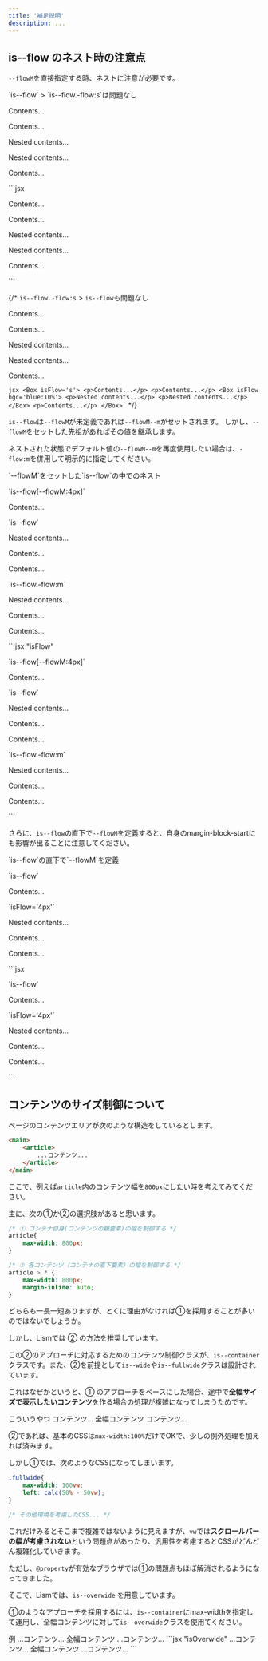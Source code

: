 ```yaml
---
title: '補足説明'
description: ...
---
```




## is--flow のネスト時の注意点

`--flowM`を直接指定する時、ネストに注意が必要です。

<Preview>
	<PreviewTitle>`is--flow` > `is--flow.-flow:s`は問題なし</PreviewTitle>
	<PreviewArea p='30' isFlow={false}>
		<Box isFlow>
			<p>Contents...</p>
			<p>Contents...</p>
			<Box isFlow='s' bgc='green:10%'>
				<p>Nested contents...</p>
				<p>Nested contents...</p>
			</Box>
			<p>Contents...</p>
		</Box>
	</PreviewArea>
	<PreviewCode>
	```jsx
	<Box isFlow>
		<p>Contents...</p>
		<p>Contents...</p>
		<Box isFlow='s' bgc='green:10%'>
			<p>Nested contents...</p>
			<p>Nested contents...</p>
		</Box>
		<p>Contents...</p>
	</Box>
	```
	</PreviewCode>
</Preview>

{/* <Preview>
	<PreviewTitle>`is--flow.-flow:s` > `is--flow`も問題なし</PreviewTitle>
	<PreviewArea p='30' isFlow={false}>
		<Box isFlow='s'>
			<p>Contents...</p>
			<p>Contents...</p>
			<Box isFlow bgc='blue:10%'>
				<p>Nested contents...</p>
				<p>Nested contents...</p>
			</Box>
			<p>Contents...</p>
		</Box>
	</PreviewArea>
	<PreviewCode>
	```jsx
	<Box isFlow='s'>
		<p>Contents...</p>
		<p>Contents...</p>
		<Box isFlow bgc='blue:10%'>
			<p>Nested contents...</p>
			<p>Nested contents...</p>
		</Box>
		<p>Contents...</p>
	</Box>
	```
	</PreviewCode>
</Preview> */}


`is--flow`は`--flowM`が未定義であれば`--flowM--m`がセットされます。
しかし、`--flowM`をセットした先祖があればその値を継承します。

ネストされた状態でデフォルト値の`--flowM--m`を再度使用したい場合は、`-flow:m`を併用して明示的に指定してください。

<Preview>
	<PreviewTitle>`--flowM`をセットした`is--flow`の中でのネスト</PreviewTitle>
	<PreviewArea p='30' isFlow={false}>
		<Box isFlow='4px'>
			<p>`is--flow[--flowM:4px]`</p>
			<p>Contents...</p>
			<Box isFlow bgc='red:10%'>
				<p>`is--flow`</p>
				<p>Nested contents...</p>
			</Box>
			<p>Contents...</p>
			<p>Contents...</p>
			<Box isFlow='m' bgc='green:10%'>
				<p>`is--flow.-flow:m`</p>
				<p>Nested contents...</p>
			</Box>
			<p>Contents...</p>
			<p>Contents...</p>
		</Box>
	</PreviewArea>
	<PreviewCode>
	```jsx "isFlow"
	<Box isFlow='4px'>
		<p>`is--flow[--flowM:4px]`</p>
		<p>Contents...</p>
		<Box isFlow bgc='red:10%'>
			<p>`is--flow`</p>
			<p>Nested contents...</p>
		</Box>
		<p>Contents...</p>
		<p>Contents...</p>
		<Box isFlow='m' bgc='green:10%'>
			<p>`is--flow.-flow:m`</p>
			<p>Nested contents...</p>
		</Box>
		<p>Contents...</p>
		<p>Contents...</p>
	</Box>
	```
	</PreviewCode>
</Preview>

さらに、`is--flow`の直下で`--flowM`を定義すると、自身のmargin-block-startにも影響が出ることに注意してください。

<Preview>
	<PreviewTitle>`is--flow`の直下で`--flowM`を定義</PreviewTitle>
	<PreviewArea p='30' isFlow={false}>
		<Box isFlow>
			<p>`is--flow`</p>
			<p>Contents...</p>
			<Box isFlow='4px' bgc='red:10%'>
				<p>`isFlow='4px'`</p>
				<p>Nested contents...</p>
			</Box>
			<p>Contents...</p>
			<p>Contents...</p>
		</Box>
	</PreviewArea>
	<PreviewCode>
	```jsx
	<Box isFlow>
		<p>`is--flow`</p>
		<p>Contents...</p>
		<Box isFlow='4px' bgc='red:10%'>
			<p>`isFlow='4px'`</p>
			<p>Nested contents...</p>
		</Box>
		<p>Contents...</p>
		<p>Contents...</p>
	</Box>
	```
	</PreviewCode>
</Preview>



## コンテンツのサイズ制御について

ページのコンテンツエリアが次のような構造をしているとします。

```html {3}
<main>
	<article>
		...コンテンツ...
	</article>
</main>
```

ここで、例えば`article`内のコンテンツ幅を`800px`にしたい時を考えてみてください。

主に、次の①か②の選択肢があると思います。

```css
/* ① コンテナ自身(コンテンツの親要素)の幅を制御する */
article{
	max-width: 800px;
}

/* ② 各コンテンツ（コンテナの直下要素）の幅を制御する */
article > * {
	max-width: 800px;
	margin-inline: auto;
}
```

どちらも一長一短ありますが、とくに理由がなければ①を採用することが多いのではないでしょうか。

<Callout type="point">
しかし、Lismでは ② の方法を推奨しています。  
</Callout>

この②のアプローチに対応するためのコンテンツ制御クラスが、`is--container`クラスです。また、②を前提として`is--wide`や`is--fullwide`クラスは設計されています。

これはなぜかというと、① のアプローチをベースにした場合、途中で**全幅サイズで表示したいコンテンツ**を作る場合の処理が複雑になってしまうためです。

<Preview>
<PreviewTitle>こういうやつ</PreviewTitle>
<PreviewArea>
	<Container size='30rem' hasGutter py='40' bd='u:guide' bdc='blue'>
		<Box bd='u:guide' py='10'>コンテンツ...</Box>
		<Box isFullwide hasGutter bgc='gray:20%' py='20'>全幅コンテンツ</Box>
		<Box bd='u:guide' py='10'>コンテンツ...</Box>
	</Container>
</PreviewArea>
</Preview>

②であれば、基本のCSSは`max-width:100%`だけでOKで、少しの例外処理を加えれば済みます。

しかし①では、次のようなCSSになってしまいます。

```css
.fullwide{
	max-width: 100vw;
	left: calc(50% - 50vw);
}

/* その他環境を考慮したCSS... */
```

これだけみるとそこまで複雑ではないように見えますが、`vw`では**スクロールバーの幅が考慮されない**という問題点があったり、汎用性を考慮するとCSSがどんどん複雑化していきます。

ただし、`@property`が有効なブラウザでは①の問題点もほぼ解消されるようになってきました。

そこで、Lismでは、`is--overwide` を用意しています。

①のようなアプローチを採用するには、`is--container`にmax-widthを指定して運用し、全幅コンテンツに対して`is--overwide`クラスを使用てください。

<Preview>
<PreviewTitle>例</PreviewTitle>
<PreviewArea>
<Box hasGutter>
	<Container maxW='30rem' py='40' bd='u:guide' bdc='blue'>
		<Box bd='u:guide' py='10'>...コンテンツ...</Box>
		<Box isOverwide hasGutter bgc='gray:20%' py='20'>全幅コンテンツ</Box>
		<Box bd='u:guide' py='10'>...コンテンツ...</Box>
	</Container>
</Box>
</PreviewArea>
<PreviewCode>
```jsx "isOverwide"
<Box hasGutter>
	<Container maxW='30rem' py='40' bd='u:guide' bdc='blue'>
		<Box bd='u:guide' py='10'>...コンテンツ...</Box>
		<Box isOverwide hasGutter bgc='gray:20%' py='20'>全幅コンテンツ</Box>
		<Box bd='u:guide' py='10'>...コンテンツ...</Box>
	</Container>
</Box>
```
</PreviewCode>
</Preview>
